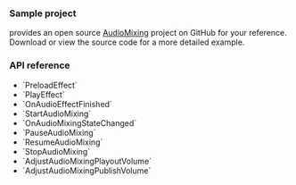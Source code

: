 
<PlatformWrapper platform="unity">

### Sample project

<Vg k="COMPANY"/> provides an open source [AudioMixing](https://github.com/AgoraIO-Extensions/Agora-Unity-Quickstart/blob/main/API-Example-Unity/Assets/API-Example/Examples/Advanced/AudioMixing/AudioMixing.cs) project on GitHub for your reference. Download or view the source code for a more detailed example.

### API reference

* <Link to="{{Global.API_REF_UNITY_ROOT}}/class_irtcengine.html#api_irtcengine_preloadeffect">`PreloadEffect`</Link>

* <Link to="{{Global.API_REF_UNITY_ROOT}}/class_irtcengine.html#api_irtcengine_playeffect3">`PlayEffect`</Link>

* <Link to="{{Global.API_REF_UNITY_ROOT}}/class_irtcengineeventhandler.html#callback_irtcengineeventhandler_onaudioeffectfinished">`OnAudioEffectFinished`</Link>

* <Link to="{{Global.API_REF_UNITY_ROOT}}/class_irtcengine.html#api_irtcengine_startaudiomixing">`StartAudioMixing`</Link>

* <Link to="{{Global.API_REF_UNITY_ROOT}}/class_irtcengineeventhandler.html#callback_irtcengineeventhandler_onaudiomixingstatechanged">`OnAudioMixingStateChanged`</Link>

* <Link to="{{Global.API_REF_UNITY_ROOT}}/class_irtcengine.html#api_irtcengine_pauseaudiomixing">`PauseAudioMixing`</Link>

* <Link to="{{Global.API_REF_UNITY_ROOT}}/class_irtcengine.html#api_irtcengine_resumeaudiomixing">`ResumeAudioMixing`</Link>

* <Link to="{{Global.API_REF_UNITY_ROOT}}/class_irtcengine.html#api_irtcengine_stopaudiomixing">`StopAudioMixing`</Link>

* <Link to="{{Global.API_REF_UNITY_ROOT}}/class_irtcengine.html#api_irtcengine_adjustaudiomixingplayoutvolume">`AdjustAudioMixingPlayoutVolume`</Link>

* <Link to="{{Global.API_REF_UNITY_ROOT}}/class_irtcengine.html#api_irtcengine_adjustaudiomixingpublishvolume">`AdjustAudioMixingPublishVolume`</Link>

</PlatformWrapper>
